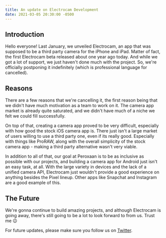 ```yaml
---
title: An update on Electrocam Development
date: 2021-03-05 20:30:00 -0500
---
```


<Float src="/apps/Electrocam.png" alt="Electrocam app icon" />

## Introduction

Hello everyone! Last January, we unveiled Electrocam, an app that was supposed to be a third party camera for the iPhone and iPad.
Matter of fact, the first Electrocam beta released about one year ago today. And while we got a lot of support, we just haven't done much
with the project. So, we're officially postponing it indefinitely (which is professional language for cancelled).

## Reasons

There are a few reasons that we're cancelling it, the first reason being that we didn't have much motivation as a team to work on it.
The camera app market is already quite saturated, and we didn't have much of a niche we felt we could fill successfully.

On top of that, creating a camera app proved to be very difficult, especially with how good the stock iOS camera app is. There just isn't a large
market of users willing to use a third party one, even if its really good. Especially with things like ProRAW, along with the overall simplicity of the stock camera app - making a third party alternative wasn't very viable.

In addition to all of that, our goal at Peroxaan is to be as inclusive as possible with our projects, and building a camera app for Android just
isn't an easy task, at all. With the large variety in devices and the lack of a unified camera API, Electrocam just wouldn't provide a good
experience on anything besides the Pixel lineup. Other apps like Snapchat and Instagram are a good example of this.

## The Future

We're gonna continue to build amazing projects, and although Electrocam is going away, there's still going to be a lot to look forward to
from us. Trust me 😉

For future updates, please make sure you follow us on [Twitter](https://twitter.com/peroxaan).

